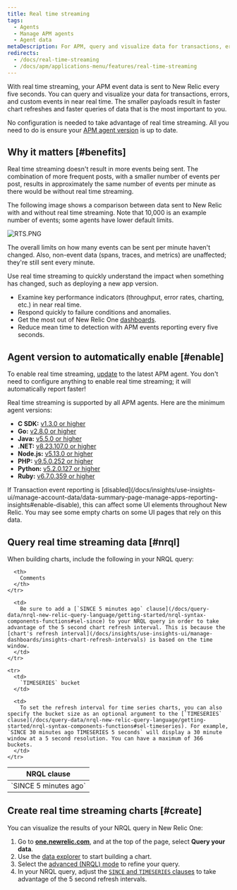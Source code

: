 ```yaml
---
title: Real time streaming
tags:
  - Agents
  - Manage APM agents
  - Agent data
metaDescription: For APM, query and visualize data for transactions, errors, and custom events in  near real time.
redirects:
  - /docs/real-time-streaming
  - /docs/apm/applications-menu/features/real-time-streaming
---
```


With real time streaming, your APM event data is sent to New Relic every five seconds. You can query and visualize your data for transactions, errors, and custom events in near real time. The smaller payloads result in faster chart refreshes and faster queries of data that is the most important to you.

No configuration is needed to take advantage of real time streaming. All you need to do is ensure your [APM agent version](#enable) is up to date.

## Why it matters [#benefits]

Real time streaming doesn't result in more events being sent. The combination of more frequent posts, with a smaller number of events per post, results in approximately the same number of events per minute as there would be without real time streaming.

The following image shows a comparison between data sent to New Relic with and without real time streaming. Note that 10,000 is an example number of events; some agents have lower default limits.

![RTS.PNG](./images/RTS.PNG "RTS.PNG")

The overall limits on how many events can be sent per minute haven't changed. Also, non-event data (spans, traces, and metrics) are unaffected; they're still sent every minute.

Use real time streaming to quickly understand the impact when something has changed, such as deploying a new app version.

* Examine key performance indicators (throughput, error rates, charting, etc.) in near real time.
* Respond quickly to failure conditions and anomalies.
* Get the most out of New Relic One [dashboards](#create).
* Reduce mean time to detection with APM events reporting every five seconds.

## Agent version to automatically enable [#enable]

To enable real time streaming, [update](/docs/agents/manage-apm-agents/installation/update-new-relic-agent) to the latest APM agent. You don't need to configure anything to enable real time streaming; it will automatically report faster!

Real time streaming is supported by all APM agents. Here are the minimum agent versions:

* **C SDK:** [v1.3.0 or higher](/docs/release-notes/agent-release-notes/c-sdk-release-notes)
* **Go:** [v2.8.0 or higher](/docs/release-notes/agent-release-notes/go-release-notes)
* **Java:** [v5.5.0 or higher](/docs/release-notes/agent-release-notes/java-release-notes)
* **.NET:** [v8.23.107.0 or higher](/docs/release-notes/agent-release-notes/net-release-notes)
* **Node.js:** [v5.13.0 or higher](/docs/release-notes/agent-release-notes/nodejs-release-notes)
* **PHP:** [v9.5.0.252 or higher](/docs/release-notes/agent-release-notes/php-release-notes)
* **Python:** [v5.2.0.127 or higher](/docs/release-notes/agent-release-notes/python-release-notes)
* **Ruby:** [v6.7.0.359 or higher](/docs/release-notes/agent-release-notes/ruby-release-notes)

<Callout variant="caution">
  If Transaction event reporting is [disabled](/docs/insights/use-insights-ui/manage-account-data/data-summary-page-manage-apps-reporting-insights#enable-disable), this can affect some UI elements throughout New Relic. You may see some empty charts on some UI pages that rely on this data.
</Callout>

## Query real time streaming data [#nrql]

When building charts, include the following in your NRQL query:

<table>
  <thead>
    <tr>
      <th style={{ width: "250px" }}>
        NRQL clause
      </th>

      <th>
        Comments
      </th>
    </tr>
  </thead>

  <tbody>
    <tr>
      <td>
        `SINCE 5 minutes ago`
      </td>

      <td>
        Be sure to add a [`SINCE 5 minutes ago` clause](/docs/query-data/nrql-new-relic-query-language/getting-started/nrql-syntax-components-functions#sel-since) to your NRQL query in order to take advantage of the 5 second chart refresh interval. This is because the [chart's refresh interval](/docs/insights/use-insights-ui/manage-dashboards/insights-chart-refresh-intervals) is based on the time window.
      </td>
    </tr>

    <tr>
      <td>
        `TIMESERIES` bucket
      </td>

      <td>
        To set the refresh interval for time series charts, you can also specify the bucket size as an optional argument to the [`TIMESERIES` clause](/docs/query-data/nrql-new-relic-query-language/getting-started/nrql-syntax-components-functions#sel-timeseries). For example, `SINCE 30 minutes ago TIMESERIES 5 seconds` will display a 30 minute window at a 5 second resolution. You can have a maximum of 366 buckets.
      </td>
    </tr>
  </tbody>
</table>

## Create real time streaming charts [#create]

You can visualize the results of your NRQL query in New Relic One:

1. Go to **[one.newrelic.com](https://one.newrelic.com)**, and at the top of the page, select **Query your data**.
2. Use the [data explorer](/docs/query-your-data/explore-query-data/browse-data/introduction-data-explorer/) to start building a chart.
3. Select the [advanced (NRQL) mode](/docs/query-your-data/explore-query-data/query-builder/use-advanced-nrql-mode-query-data/) to refine your query.
4. In your NRQL query, adjust the [`SINCE` and `TIMESERIES` clauses](#nrql) to take advantage of the 5 second refresh intervals.
